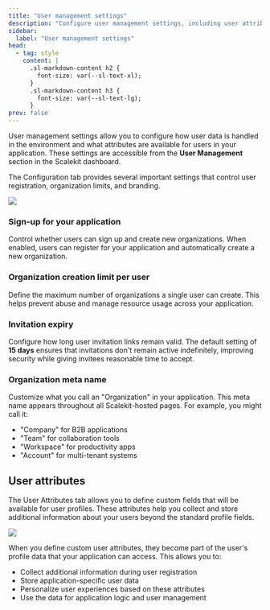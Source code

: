 ```yaml
---
title: "User management settings"
description: "Configure user management settings, including user attributes and configuration options from the Scalekit dashboard."
sidebar:
  label: "User management settings"
head:
  - tag: style
    content: |
      .sl-markdown-content h2 {
        font-size: var(--sl-text-xl);
      }
      .sl-markdown-content h3 {
        font-size: var(--sl-text-lg);
      }
prev: false
---
```


User management settings allow you to configure how user data is handled in the environment and what attributes are available for users in your application. These settings are accessible from the **User Management** section in the Scalekit dashboard.

The Configuration tab provides several important settings that control user registration, organization limits, and branding.

![](@/assets/docs/fsa/user-management/2-configuration.png)

### Sign-up for your application

Control whether users can sign up and create new organizations. When enabled, users can register for your application and automatically create a new organization.

### Organization creation limit per user

Define the maximum number of organizations a single user can create. This helps prevent abuse and manage resource usage across your application.

### Invitation expiry

Configure how long user invitation links remain valid. The default setting of **15 days** ensures that invitations don't remain active indefinitely, improving security while giving invitees reasonable time to accept.

### Organization meta name

Customize what you call an "Organization" in your application. This meta name appears throughout all Scalekit-hosted pages. For example, you might call it:
- "Company" for B2B applications
- "Team" for collaboration tools
- "Workspace" for productivity apps
- "Account" for multi-tenant systems

## User attributes

The User Attributes tab allows you to define custom fields that will be available for user profiles. These attributes help you collect and store additional information about your users beyond the standard profile fields.

![](@/assets/docs/fsa/user-management/1-user-profile.png)

When you define custom user attributes, they become part of the user's profile data that your application can access. This allows you to:

- Collect additional information during user registration
- Store application-specific user data
- Personalize user experiences based on these attributes
- Use the data for application logic and user management